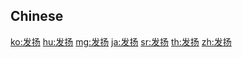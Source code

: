 {{also|發揚}}
==Chinese==
{{zh-see|發揚}}

[[ko:发扬]]
[[hu:发扬]]
[[mg:发扬]]
[[ja:发扬]]
[[sr:发扬]]
[[th:发扬]]
[[zh:发扬]]